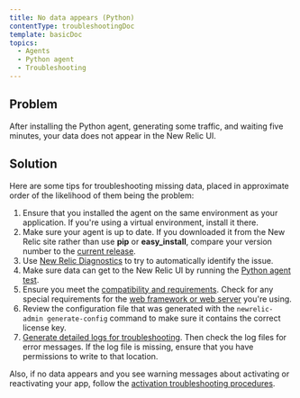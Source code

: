 ```yaml
---
title: No data appears (Python)
contentType: troubleshootingDoc
template: basicDoc
topics:
  - Agents
  - Python agent
  - Troubleshooting
---
```


## Problem

After installing the Python agent, generating some traffic, and waiting five minutes, your data does not appear in the New Relic UI.

## Solution

Here are some tips for troubleshooting missing data, placed in approximate order of the likelihood of them being the problem:

1. Ensure that you installed the agent on the same environment as your application. If you're using a virtual environment, install it there.
2. Make sure your agent is up to date. If you downloaded it from the New Relic site rather than use **pip** or **easy_install**, compare your version number to the [current release](https://download.newrelic.com/python_agent/release/).
3. Use [New Relic Diagnostics](/docs/agents/manage-apm-agents/troubleshooting/new-relic-diagnostics) to try to automatically identify the issue.
4. Make sure data can get to the New Relic UI by running the [Python agent test](/docs/python/testing-the-python-agent).
5. Ensure you meet the [compatibility and requirements](/docs/agents/python-agent/getting-started/compatibility-requirements-python-agent). Check for any special requirements for the [web framework or web server](/docs/agents/python-agent/hosting-mechanisms) you're using.
6. Review the configuration file that was generated with the `newrelic-admin generate-config` command to make sure it contains the correct license key.
7. [Generate detailed logs for troubleshooting](/docs/agents/python-agent/troubleshooting/generating-logs-troubleshooting). Then check the log files for error messages. If the log file is missing, ensure that you have permissions to write to that location.

Also, if no data appears and you see warning messages about activating or reactivating your app, follow the [activation troubleshooting procedures](/docs/agents/python-agent/troubleshooting/activate-application-warning-python).
